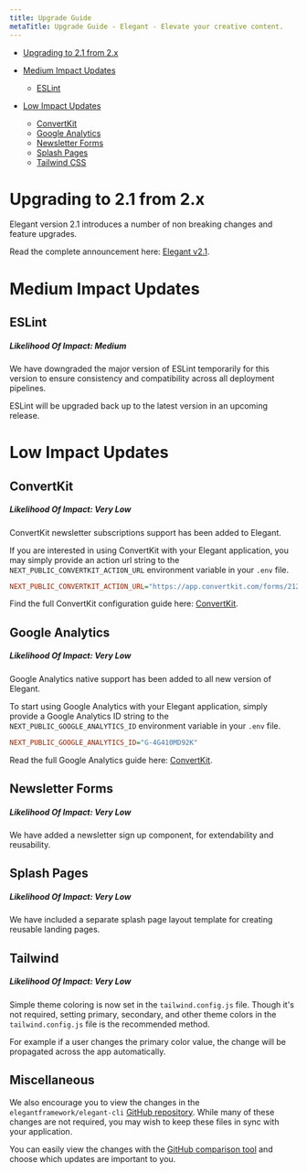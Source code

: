 ```yaml
---
title: Upgrade Guide
metaTitle: Upgrade Guide - Elegant - Elevate your creative content.
---
```


- [Upgrading to 2.1 from 2.x](#upgrading_to_2_1_from_2_x)

- [Medium Impact Updates](#medium_impact)
    - [ESLint](#eslint)

- [Low Impact Updates](#low_impact)
    - [ConvertKit](#convertKit)
    - [Google Analytics](#google-analytics)
    - [Newsletter Forms](#newsletter-forms)
    - [Splash Pages](#splash-pages)
    - [Tailwind CSS](#tailwind-css)

<a name="upgrading_to_2_1_from_2_x"></a>

# Upgrading to 2.1 from 2.x

Elegant version 2.1 introduces a number of non breaking changes and feature upgrades.

Read the complete announcement here: [Elegant v2.1](/blog/2023-05-04-elegant-v2-1-beta).

<a name="medium_impact"></a>

# Medium Impact Updates

<a name="eslint"></a>

## ESLint
##### **Likelihood Of Impact: Medium**

We have downgraded the major version of ESLint temporarily for this version to ensure consistency and compatibility across all deployment pipelines. 

ESLint will be upgraded back up to the latest version in an upcoming release.

<a name="low_impact"></a>

# Low Impact Updates

<a name="convertKit"></a>

## ConvertKit
##### **Likelihood Of Impact: Very Low**

ConvertKit newsletter subscriptions support has been added to Elegant. 

If you are interested in using ConvertKit with your Elegant application, you may simply provide an action url string to the `NEXT_PUBLIC_CONVERTKIT_ACTION_URL` environment variable in your `.env` file. 

```ini
NEXT_PUBLIC_CONVERTKIT_ACTION_URL="https://app.convertkit.com/forms/21224410/subscriptions"
```

Find the full ConvertKit configuration guide here: [ConvertKit](/docs/convertkit).

<a name="google-analytics"></a>

## Google Analytics
##### **Likelihood Of Impact: Very Low**

Google Analytics native support has been added to all new version of Elegant. 

To start using Google Analytics with your Elegant application, simply provide a Google Analytics ID string to the `NEXT_PUBLIC_GOOGLE_ANALYTICS_ID` environment variable in your `.env` file.

```ini
NEXT_PUBLIC_GOOGLE_ANALYTICS_ID="G-4G410MD92K"
```
Read the full Google Analytics guide here: [ConvertKit](/docs/google-analytics).


<a name="newsletter-forms"></a>

## Newsletter Forms
##### **Likelihood Of Impact: Very Low**

We have added a newsletter sign up component, for extendability and reusability.


<a name="splash-pages"></a>

## Splash Pages
##### **Likelihood Of Impact: Very Low**

We have included a separate splash page layout template for creating reusable landing pages.

<a name="tailwind-css"></a>

## Tailwind
##### **Likelihood Of Impact: Very Low**

Simple theme coloring is now set in the `tailwind.config.js` file. Though it's not required, setting primary, secondary, and other theme colors in the `tailwind.config.js` file is the recommended method. 

For example if a user changes the primary color value, the change will be propagated across the app automatically.


<a name="miscellaneous"></a>

## Miscellaneous

We also encourage you to view the changes in the `elegantframework/elegant-cli` [GitHub repository](https://github.com/elegantframework/elegant-cli). While many of these changes are not required, you may wish to keep these files in sync with your application.

You can easily view the changes with the [GitHub comparison tool](https://github.com/elegantframework/elegant-cli/compare/v2.0-alpha...v2.1-beta) and choose which updates are important to you.